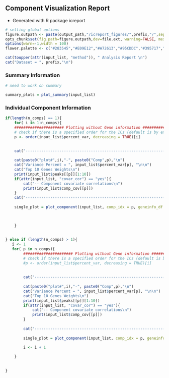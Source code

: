 ## Component Visualization Report 

+ Generated with R package icreport

```r
# setting global options 
figure.outpath <- paste(output_path,"/icreport_figures/",prefix,"/",sep="")
opts_chunk$set(fig.path=figure.outpath,dev=file.ext, warning=FALSE, message=FALSE)
options(warn=-1,width = 100)
flower.palette <- c("#283545","#E09E12","#A72613","#95CDDC","#395717","#3A3B35","#D68931","#442243")
```

```r

cat(toupper(attr(input_list, "method")), " Analysis Report \n")
cat("Dataset = ", prefix,"\n")

```

### Summary Information

```r

# need to work on summary 

summary_plots = plot_summary(input_list)

```



### Individual Component Information

```r
if(length(n_comps) == 1){
    for( i in 1:n_comps){
    ###################### Plotting without Gene information ########################## 
    # check if there is a specified order for the ICs (default is by explained variance)
    p <- order(input_list$percent_var, decreasing = TRUE)[i]
    
    
    cat("------------------------------------------------------------------------------","\n")

    cat(paste0("plot#",i),"-", paste0("Comp",p),"\n")
    cat("Variance Percent = ", input_list$percent_var[p], "\n\n")
    cat("Top 10 Genes Weights\n")
    print(input_list$peaks[[p]][1:10])
    if(attr(input_list, "covar_cor") == "yes"){
        cat("-- Component covariate correlations\n")
        print(input_list$comp_cov[[p]])
    }
    cat("------------------------------------------------------------------------------","\n")
    
    single_plot = plot_component(input_list, comp_idx = p, geneinfo_df = geneinfo_df)
    

    
    }
    
    
} else if (length(n_comps) > 1){
   i <- 1 
   for( p in n_comps){
        ###################### Plotting without Gene information ########################## 
        # check if there is a specified order for the ICs (default is by explained variance)
        #p <- order(input_list$percent_var, decreasing = TRUE)[i]
        
        
        cat("------------------------------------------------------------------------------","\n")
        
        cat(paste0("plot#",i),"-", paste0("Comp",p),"\n")
        cat("Variance Percent = ", input_list$percent_var[p], "\n\n")
        cat("Top 10 Genes Weights\n")
        print(input_list$peaks[[p]][1:10])
        if(attr(input_list, "covar_cor") == "yes"){
            cat("-- Component covariate correlations\n")
            print(input_list$comp_cov[[p]])
        }
        
        cat("------------------------------------------------------------------------------","\n")
        
        single_plot = plot_component(input_list, comp_idx = p, geneinfo_df = geneinfo_df)
        
        i <- i + 1

    } 
    
    
}


```


